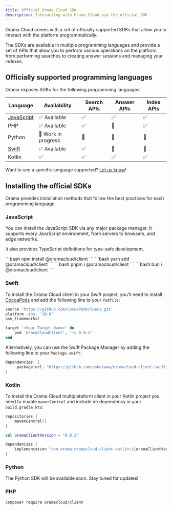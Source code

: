 ```yaml
---
title: Official Orama Cloud SDK
description: Interacting with Orama Cloud via the official SDK
---
```


Orama Cloud comes with a set of officially supported SDKs that allow you to interact with the platform programmatically.

The SDKs are available in multiple programming languages and provide a set of APIs that allow you to perform various operations on the platform, from performing searches to creating answer sessions and managing your indexes.

## Officially supported programming languages

Orama exposes SDKs for the following programming languages:

| Language                                                    | Availability        | Search APIs | Answer APIs | Index APIs |
|-------------------------------------------------------------|---------------------|-------------|-------------|------------|
| [JavaScript](https://github.com/askorama/oramacloud-client) | ✅ Available        | ✅           | ✅          | ✅         |
| [PHP](https://github.com/askorama/oramacloud-client-php)    | ✅ Available        | ✅           | 🚧          | ✅         |
| Python                                                      | 🚧 Work in progress | 🚧           | 🚧          | 🚧         |
| [Swift](https://github.com/askorama/oramacloud-client-swift)| ✅ Available        | ✅           | 🚧          | 🚧         |
| Kotlin                                                      | ✅                  | ✅           | ✅          | ✅         |

Want to see a specific language supported? [Let us know](https://github.com/orgs/askorama/discussions/new?category=ideas)!

## Installing the official SDKs

Orama provides installation methods that follow the best practices for each programming language.

### JavaScript

You can install the JavaScript SDK via any major package manager. It supports every JavaScript environment, from servers to browsers, and edge networks.

It also provides TypeScript definitions for type-safe development.

<Tabs>
  <TabItem label='npm' icon='seti:npm'>
    ```bash
    npm install @oramacloud/client
    ```
  </TabItem>
  <TabItem label='yarn' icon='seti:yarn'>
    ```bash
    yarn add @oramacloud/client
    ```
  </TabItem>
  <TabItem label='pnpm' icon='pnpm'>
    ```bash
    pnpm i @oramacloud/client
    ```
  </TabItem>
  <TabItem label='bun' icon='bun'>
    ```bash
    bun i @oramacloud/client
    ```
  </TabItem>
</Tabs>

### Swift

To install the Orama Cloud client in your Swift project, you'll need to install [CocoaPods](https://cocoapods.org) and add the following line to your `Podfile`:

```ruby
source 'https://github.com/CocoaPods/Specs.git'
platform :ios, '10.0'
use_frameworks!

target '<Your Target Name>' do
    pod 'OramaCloudClient', '~> 0.0.1'
end
```

Alternatively, you can use the Swift Package Manager by adding the following line to your `Package.swift`:

```swift
dependencies: [
    .package(url: "https://github.com/askorama/oramacloud-client-swift.git", from: "0.0.1")
]
```

### Kotlin

To install the Orama Cloud multiplataform client in your Kotlin project you need to enable `mavenCentral` and include de dependency in your `build.gradle.kts`:

```kotlin
repositories {
    mavenCentral()
}

val oramaClientVersion = "0.0.2"

dependencies {
    implementation "com.orama:oramacloud-client-kotlin:${oramaClientVersion}"
}
```

### Python

The Python SDK will be available soon. Stay tuned for updates!

### PHP

```sh
composer require oramacloud/client
```